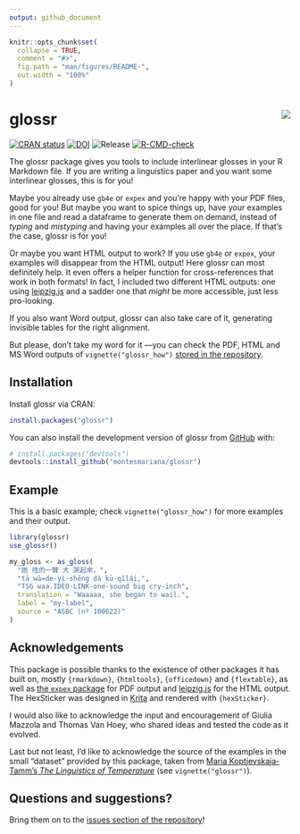 ```yaml
---
output: github_document
---
```


<!-- README.md is generated from README.Rmd. Please edit that file -->

```r
knitr::opts_chunk$set(
  collapse = TRUE,
  comment = "#>",
  fig.path = "man/figures/README-",
  out.width = "100%"
)
```

# glossr <img src="man/figures/logo.png" align="right" />

<!-- badges: start -->

[![CRAN status](https://www.r-pkg.org/badges/version/glossr)](https://CRAN.R-project.org/package=glossr)
[![DOI](https://zenodo.org/badge/485119883.svg)](https://zenodo.org/badge/latestdoi/485119883)
![Release](https://img.shields.io/github/v/release/montesmariana/glossr)
[![R-CMD-check](https://github.com/montesmariana/glossr/actions/workflows/R-CMD-check.yaml/badge.svg)](https://github.com/montesmariana/glossr/actions/workflows/R-CMD-check.yaml)
<!-- badges: end -->

The glossr package gives you tools to include interlinear glosses in your R Markdown file.
If you are writing a linguistics paper and you want some interlinear glosses, this is for you!

Maybe you already use `gb4e` or `expex` and you're happy with your PDF files, good for you!
But maybe you want to spice things up, have your examples in one file and read a dataframe
to generate them on demand, instead of *typing* and *mistyping* and having your examples
all over the place. If that's the case, glossr is for you!

Or maybe you want HTML output to work? If you use `gb4e` or `expex`, your examples will disappear from the HTML output!
Here glossr can most definitely help. It even offers a helper function for cross-references
that work in both formats! In fact, I included two different HTML outputs: one using [leipzig.js](https://github.com/bdchauvette/leipzig.js/)
and a sadder one that *might* be more accessible, just less pro-looking.

If you also want Word output, glossr can also take care of it, generating invisible tables for the right alignment.

But please, don't take my word for it ---you can check the PDF, HTML and MS Word outputs of `vignette("glossr_how")` [stored in the repository](https://github.com/montesmariana/glossr/tree/main/inst/examples).

## Installation

Install glossr via CRAN:

```r
install.packages("glossr")
```

You can also install the development version of glossr from [GitHub](https://github.com/) with:

``` r
# install.packages("devtools")
devtools::install_github("montesmariana/glossr")
```

## Example

This is a basic example; check `vignette("glossr_how")` for more examples and their output.

```r
library(glossr)
use_glossr()

my_gloss <- as_gloss(
  "她 哇的一聲 大 哭起來，",
  "tā wā=de-yì-shēng dà kū-qǐlái,",
  "TSG waa.IDEO-LINK-one-sound big cry-inch",
  translation = "Waaaaa, she began to wail.",
  label = "my-label",
  source = "ASBC (nº 100622)"
)
```

## Acknowledgements

This package is possible thanks to the existence of other packages it has built on, mostly `{rmarkdown}`, `{htmltools}`, `{officedown}` and `{flextable}`, as well as [the `expex` package](https://ctan.org/pkg/expex?lang=en) for PDF output and [leipzig.js](https://github.com/bdchauvette/leipzig.js/) for the HTML output. The HexSticker was designed in [Krita](https://krita.org/en/) and rendered with `{hexSticker}`.

I would also like to acknowledge the input and encouragement of Giulia Mazzola and Thomas Van Hoey, who shared ideas and tested the code as it evolved.

Last but not least, I'd like to acknowledge the source of the examples in the small "dataset" provided by this package, taken from [Maria Koptjevskaja-Tamm's *The Linguistics of Temperature*](https://www.jbe-platform.com/content/books/9789027269171) (see `vignette("glossr")`).

## Questions and suggestions?

Bring them on to the [issues section of the repository](https://github.com/montesmariana/glossr/issues)!
